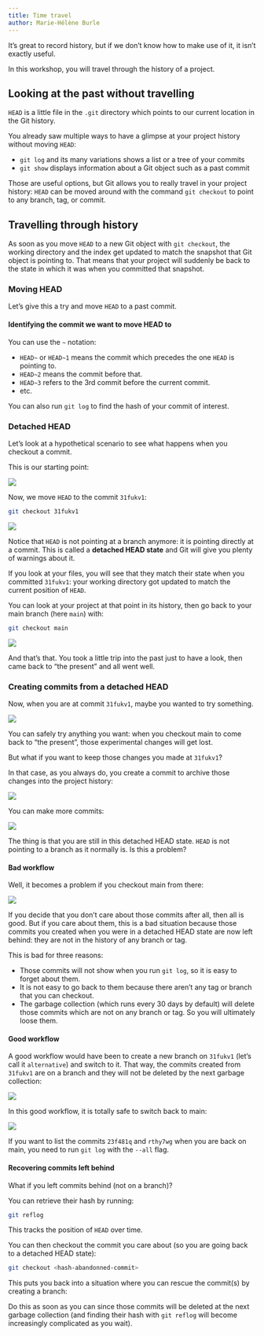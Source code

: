 ```yaml
---
title: Time travel
author: Marie-Hélène Burle
---
```


:::{.def}

It's great to record history, but if we don't know how to make use of it, it isn't exactly useful.

In this workshop, you will travel through the history of a project.

:::

## Looking at the past without travelling

`HEAD` is a little file in the `.git` directory which points to our current location in the Git history.

You already saw multiple ways to have a glimpse at your project history without moving `HEAD`:

- `git log` and its many variations shows a list or a tree of your commits
- `git show` displays information about a Git object such as a past commit

Those are useful options, but Git allows you to really travel in your project history: `HEAD` can be moved around with the command `git checkout` to point to any branch, tag, or commit.

## Travelling through history

As soon as you move `HEAD` to a new Git object with `git checkout`, the working directory and the index get updated to match the snapshot that Git object is pointing to. That means that your project will suddenly be back to the state in which it was when you committed that snapshot.

### Moving HEAD

Let's give this a try and move `HEAD` to a past commit.

#### Identifying the commit we want to move HEAD to

You can use the `~` notation:

- `HEAD~` or `HEAD~1` means the commit which precedes the one `HEAD` is pointing to.
- `HEAD~2` means the commit before that.
- `HEAD~3` refers to the 3rd commit before the current commit.
- etc.

You can also run `git log` to find the hash of your commit of interest.

### Detached HEAD

Let's look at a hypothetical scenario to see what happens when you checkout a commit.

This is our starting point:

![](img/06.png){fig-alt="noshadow"}

Now, we move `HEAD` to the commit `31fukv1`:

```.bash
git checkout 31fukv1
```

![](img/07.png){fig-alt="noshadow"}

Notice that `HEAD` is not pointing at a branch anymore: it is pointing directly at a commit. This is called a **detached HEAD state** and Git will give you plenty of warnings about it.

If you look at your files, you will see that they match their state when you committed `31fukv1`: your working directory got updated to match the current position of `HEAD`.

You can look at your project at that point in its history, then go back to your main branch (here `main`) with:

```.bash
git checkout main
```

![](img/06.png){fig-alt="noshadow"}

And that's that. You took a little trip into the past just to have a look, then came back to "the present"  and all went well.

### Creating commits from a detached HEAD

Now, when you are at commit `31fukv1`, maybe you wanted to try something.

![](img/07.png){fig-alt="noshadow"}

You can safely try anything you want: when you checkout main to come back to "the present", those experimental changes will get lost.

But what if you want to keep those changes you made at `31fukv1`?

In that case, as you always do, you create a commit to archive those changes into the project history:

![](img/08.png){fig-alt="noshadow"}

You can make more commits:

![](img/09.png){fig-alt="noshadow"}

The thing is that you are still in this detached HEAD state. `HEAD` is not pointing to a branch as it normally is. Is this a problem?

#### Bad workflow

Well, it becomes a problem if you checkout main from there:

![](img/10.png){fig-alt="noshadow"}

If you decide that you don't care about those commits after all, then all is good. But if you care about them, this is a bad situation because those commits you created when you were in a detached HEAD state are now left behind: they are not in the history of any branch or tag.

This is bad for three reasons:

- Those commits will not show when you run `git log`, so it is easy to forget about them.
- It is not easy to go back to them because there aren't any tag or branch that you can checkout.
- The garbage collection (which runs every 30 days by default) will delete those commits which are not on any branch or tag. So you will ultimately loose them.

#### Good workflow

A good workflow would have been to create a new branch on `31fukv1` (let's call it `alternative`) and switch to it. That way, the commits created from `31fukv1` are on a branch and they will not be deleted by the next garbage collection:

![](img/11.png){fig-alt="noshadow"}

In this good workflow, it is totally safe to switch back to main:

![](img/12.png){fig-alt="noshadow"}

:::{.note}

If you want to list the commits `23f481q` and `rthy7wg` when you are back on main, you need to run `git log` with the `--all` flag.

:::

#### Recovering commits left behind

What if you left commits behind (not on a branch)?

You can retrieve their hash by running:

```.bash
git reflog
```

This tracks the position of `HEAD` over time.

You can then checkout the commit you care about (so you are going back to a detached HEAD state):

```.bash
git checkout <hash-abandonned-commit>
```

This puts you back into a situation where you can rescue the commit(s) by creating a branch:

Do this as soon as you can since those commits will be deleted at the next garbage collection (and finding their hash with `git reflog` will become increasingly complicated as you wait).

